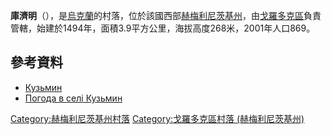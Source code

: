 {{coord|49|15|38|N|26|31|27|E|scale:100000|display=title}}

'''庫濟明'''（{{lang-uk|Кузьмин}}），是[[烏克蘭|烏克蘭]]的村落，位於該國西部[[赫梅利尼茨基州|赫梅利尼茨基州]]，由[[戈羅多克區|戈羅多克區]]負責管轄，始建於1494年，面積3.9平方公里，海拔高度268米，2001年人口869。

==參考資料==
* [http://w1.c1.rada.gov.ua/pls/z7502/A007?rdat1=29.08.2011&rf7691=8606 Кузьмин]{{dead link|date=2018年2月 |bot=InternetArchiveBot |fix-attempted=yes }}
* [http://weather.in.ua/ua/hmel'nickaja/12632 Погода в селі Кузьмин] {{Wayback|url=http://weather.in.ua/ua/hmel%27nickaja/12632 |date=20160305082600 }}

{{DEFAULTSORT:Кузьмин}}
[[Category:赫梅利尼茨基州村落|Category:赫梅利尼茨基州村落]]
[[Category:戈羅多克區村落_(赫梅利尼茨基州)|Category:戈羅多克區村落 (赫梅利尼茨基州)]]


{{Khmelnytskyi-geo-stub}}